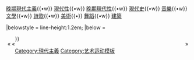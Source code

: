 {{Navbox
|name  = 現代主義
|title = [[現代主義]]
|state=uncollapsed
|list1 = <div>
{{nowrap begin}} [[現代主義]]{{•w}} [[晚期現代主義]]{{•w}} [[現代性]]{{•w}} [[晚期現代性]]{{•w}} [[現代史]]{{•w}} [[現代主義音樂|音樂]]{{•w}} [[现代主义文学|文學]]{{•w}} [[現代主義詩歌|詩歌]]{{•w}} [[现代艺术|美術]]{{•}} [[現代舞|舞蹈]]{{•w}} [[现代主义建筑|建築]]

|belowstyle = line-height:1.2em;
|below = <div style="float:left;">&nbsp;« {{smaller|[[浪漫主義]]}}</div><div style="float:left;">&nbsp;« {{smaller|[[現實主義]]}}</div><div style="float:right;">{{smaller|[[後現代主義]]}} »&nbsp;</div>
}}<noinclude>

[[Category:現代主義]]
[[Category:艺术运动模板]]
</noinclude>